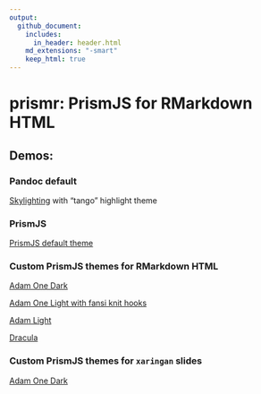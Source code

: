 ```yaml
---
output:
  github_document:
    includes:
      in_header: header.html
    md_extensions: "-smart"
    keep_html: true
---
```


# prismr: PrismJS for RMarkdown HTML

## Demos:

### Pandoc default

[Skylighting](skylighting/) with "tango" highlight theme


### PrismJS

[PrismJS default theme](default-theme/)


### Custom PrismJS themes for RMarkdown HTML

[Adam One Dark](dark-theme/)

[Adam One Light with fansi knit hooks](light-theme-fansi/)

[Adam Light](light-theme/)

[Dracula](dracula-theme/)


### Custom PrismJS themes for `xaringan` slides

[Adam One Dark](xaringan/)

